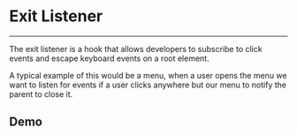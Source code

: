 
<Meta of={ExitListenerStories} />

# Exit Listener

---

The exit listener is a hook that allows developers to subscribe to
click events and escape keyboard events on a root element.

A typical example of this would be a menu, when a user opens the menu we want
to listen for events if a user clicks anywhere but our menu to notify
the parent to close it.

## Demo
<ToggleCanvas of={ExitListenerStories.Simple} sourceState="shown" />
